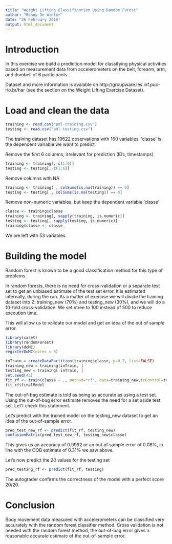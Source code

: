 ```yaml
---
title: "Weight Lifting Classification Using Random Forest"
author: "Ronny De Winter"
date: "26 February 2016"
output: html_document
---
```


# Introduction

In this exercise we build a prediction model for classifying physical activities based on measurement data from accelerometers on the belt, forearm, arm, and dumbell of 6 participants.

Dataset and more information is avalable on http://groupware.les.inf.puc-rio.br/har (see the section on the Weight Lifting Exercise Dataset).

# Load and clean the data

```r
training <- read.csv("pml-training.csv")
testing <- read.csv("pml-testing.csv")
```

The training dataset has 19622 observations with 160 variables.
'classe' is the dependent variable we want to predict.

Remove the first 6 columns, irrelevant for prediction (IDs, timestamps)
```r
training <- training[,-c(1:6)]
testing <- testing[,-c(1:6)]
```

Remove columns with NA
```r
training <- training[ , colSums(is.na(training)) == 0]
testing <- testing[ , colSums(is.na(testing)) == 0]
```

Remove non-numeric variables, but keep the dependent variable 'classe'
```r
classe <- training$classe
training <- training[, sapply(training, is.numeric)]
testing <- testing[, sapply(testing, is.numeric)]
training$classe <- classe
```

We are left with 53 variables.

# Building the model

Random forest is known to be a good classification method for this type of problems.

In random forests, there is no need for cross-validation or a separate test set to get an unbiased estimate of the test set error. It is estimated internally, during the run. As a matter of exercise we will divide the training dataset into 2: training_new (70%) and testing_new (30%), and we will do a 10-fold cross-validation. We set ntree to 100 instead of 500 to reduce execution time.

This will allow us to validate our model and get an idea of the out of sample error.

```r
library(caret)
library(randomForest)
library(doMC)
registerDoMC(cores = 5)
```
```r
inTrain = createDataPartition(training$classe, p=0.7, list=FALSE)
training_new = training[inTrain, ]
testing_new = training[-inTrain, ]
set.seed(42)
fit_rf <- train(classe ~ ., method="rf", data=training_new,trControl=trainControl(method='cv', number=10), ntree=100, prox=TRUE, allowParallel=TRUE)
fit_rf$finalModel
```

The out-of-bag estimate is told as being as accurate as using a test set. Using the out-of-bag error estimate removes the need for a set aside test set. Let't check this statement.

Let's predict with the trained model on the testing_new dataset to get an idea of the out-of-sample error.
```r
pred_test_new_rf <- predict(fit_rf, testing_new)
confusionMatrix(pred_test_new_rf, testing_new$classe)
```

This gives us an accuracy of 0.9992 or an out of sample error of 0.08%, in line with the OOB estimate of 0.31% we saw above.

Let's now predict the 20 values for the testing set
```r
pred_testing_rf <- predict(fit_rf, testing) 
```

The autograder confirms the correctness of the model with a perfect score 20/20.

# Conclusion

Body movement data measured with accelerometers can be classified very accurately with the random forest classifier method.
Cross validation is not needed with the random forest method, the out-of-bag error gives a reasonable accurate estimate of the out-of-sample error.


